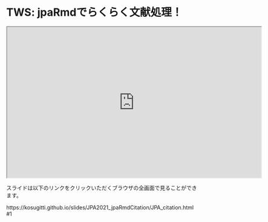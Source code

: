# TWS: jpaRmdでらくらく文献処理！




<iframe src="https://kosugitti.github.io/slides/JPA2021_jpaRmdCitation/JPA_citation.html#1" width="672" height="400px"></iframe>


スライドは以下のリンクをクリックいただくブラウザの全画面で見ることができます。

https://kosugitti.github.io/slides/JPA2021_jpaRmdCitation/JPA_citation.html#1

